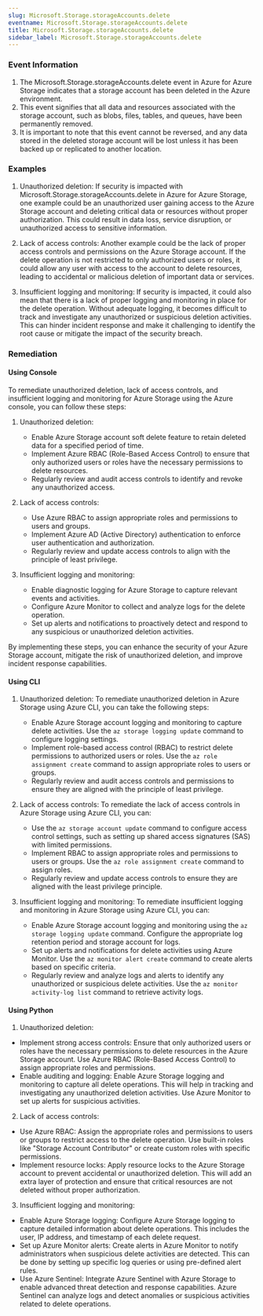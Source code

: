 ```yaml
--- 
slug: Microsoft.Storage.storageAccounts.delete
eventname: Microsoft.Storage.storageAccounts.delete
title: Microsoft.Storage.storageAccounts.delete
sidebar_label: Microsoft.Storage.storageAccounts.delete
---
```

                       
### Event Information

1. The Microsoft.Storage.storageAccounts.delete event in Azure for Azure Storage indicates that a storage account has been deleted in the Azure environment.
2. This event signifies that all data and resources associated with the storage account, such as blobs, files, tables, and queues, have been permanently removed.
3. It is important to note that this event cannot be reversed, and any data stored in the deleted storage account will be lost unless it has been backed up or replicated to another location.


### Examples

1. Unauthorized deletion: If security is impacted with Microsoft.Storage.storageAccounts.delete in Azure for Azure Storage, one example could be an unauthorized user gaining access to the Azure Storage account and deleting critical data or resources without proper authorization. This could result in data loss, service disruption, or unauthorized access to sensitive information.

2. Lack of access controls: Another example could be the lack of proper access controls and permissions on the Azure Storage account. If the delete operation is not restricted to only authorized users or roles, it could allow any user with access to the account to delete resources, leading to accidental or malicious deletion of important data or services.

3. Insufficient logging and monitoring: If security is impacted, it could also mean that there is a lack of proper logging and monitoring in place for the delete operation. Without adequate logging, it becomes difficult to track and investigate any unauthorized or suspicious deletion activities. This can hinder incident response and make it challenging to identify the root cause or mitigate the impact of the security breach.

### Remediation

#### Using Console

To remediate unauthorized deletion, lack of access controls, and insufficient logging and monitoring for Azure Storage using the Azure console, you can follow these steps:

1. Unauthorized deletion:
   - Enable Azure Storage account soft delete feature to retain deleted data for a specified period of time.
   - Implement Azure RBAC (Role-Based Access Control) to ensure that only authorized users or roles have the necessary permissions to delete resources.
   - Regularly review and audit access controls to identify and revoke any unauthorized access.

2. Lack of access controls:
   - Use Azure RBAC to assign appropriate roles and permissions to users and groups.
   - Implement Azure AD (Active Directory) authentication to enforce user authentication and authorization.
   - Regularly review and update access controls to align with the principle of least privilege.

3. Insufficient logging and monitoring:
   - Enable diagnostic logging for Azure Storage to capture relevant events and activities.
   - Configure Azure Monitor to collect and analyze logs for the delete operation.
   - Set up alerts and notifications to proactively detect and respond to any suspicious or unauthorized deletion activities.

By implementing these steps, you can enhance the security of your Azure Storage account, mitigate the risk of unauthorized deletion, and improve incident response capabilities.

#### Using CLI

1. Unauthorized deletion: To remediate unauthorized deletion in Azure Storage using Azure CLI, you can take the following steps:
   - Enable Azure Storage account logging and monitoring to capture delete activities. Use the `az storage logging update` command to configure logging settings.
   - Implement role-based access control (RBAC) to restrict delete permissions to authorized users or roles. Use the `az role assignment create` command to assign appropriate roles to users or groups.
   - Regularly review and audit access controls and permissions to ensure they are aligned with the principle of least privilege.

2. Lack of access controls: To remediate the lack of access controls in Azure Storage using Azure CLI, you can:
   - Use the `az storage account update` command to configure access control settings, such as setting up shared access signatures (SAS) with limited permissions.
   - Implement RBAC to assign appropriate roles and permissions to users or groups. Use the `az role assignment create` command to assign roles.
   - Regularly review and update access controls to ensure they are aligned with the least privilege principle.

3. Insufficient logging and monitoring: To remediate insufficient logging and monitoring in Azure Storage using Azure CLI, you can:
   - Enable Azure Storage account logging and monitoring using the `az storage logging update` command. Configure the appropriate log retention period and storage account for logs.
   - Set up alerts and notifications for delete activities using Azure Monitor. Use the `az monitor alert create` command to create alerts based on specific criteria.
   - Regularly review and analyze logs and alerts to identify any unauthorized or suspicious delete activities. Use the `az monitor activity-log list` command to retrieve activity logs.

#### Using Python

1. Unauthorized deletion:
- Implement strong access controls: Ensure that only authorized users or roles have the necessary permissions to delete resources in the Azure Storage account. Use Azure RBAC (Role-Based Access Control) to assign appropriate roles and permissions.
- Enable auditing and logging: Enable Azure Storage logging and monitoring to capture all delete operations. This will help in tracking and investigating any unauthorized deletion activities. Use Azure Monitor to set up alerts for suspicious activities.

2. Lack of access controls:
- Use Azure RBAC: Assign the appropriate roles and permissions to users or groups to restrict access to the delete operation. Use built-in roles like "Storage Account Contributor" or create custom roles with specific permissions.
- Implement resource locks: Apply resource locks to the Azure Storage account to prevent accidental or unauthorized deletion. This will add an extra layer of protection and ensure that critical resources are not deleted without proper authorization.

3. Insufficient logging and monitoring:
- Enable Azure Storage logging: Configure Azure Storage logging to capture detailed information about delete operations. This includes the user, IP address, and timestamp of each delete request.
- Set up Azure Monitor alerts: Create alerts in Azure Monitor to notify administrators when suspicious delete activities are detected. This can be done by setting up specific log queries or using pre-defined alert rules.
- Use Azure Sentinel: Integrate Azure Sentinel with Azure Storage to enable advanced threat detection and response capabilities. Azure Sentinel can analyze logs and detect anomalies or suspicious activities related to delete operations.


 